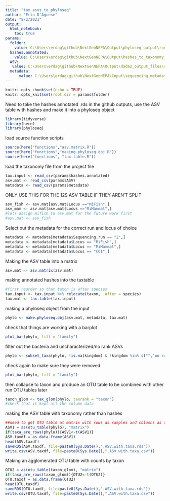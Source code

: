 ```yaml
---
title: "tax_asvs_to_phyloseq"
author: "Erin D'Agnese"
date: "8/2/2021"
output: 
  html_notebook:
    toc: true
params:
  folder:
    value: C:\Users\erdag\github\NextGenNEPA\Output\phyloseq_output\run2_rerun\COI 
  hashes.annotated:
    value: C:\Users\erdag\github\NextGenNEPA\Output\hashes_to_taxonomy_output\run2_rerun\COI\2021-10-13coi.taxtable.csv
  ASV: 
   value: C:\Users\erdag\github\NextGenNEPA\Output\dada2_output_files\run2_rerun_20211008\COI_ASV_table.csv
  metadata:
      value: C:\Users\erdag\github\NextGenNEPA\Input\sequencing_metadata_files\master_sequencing_datasheet20211011.csv
---
```


```r
knitr::opts_chunk$set(echo = TRUE)
knitr::opts_knit$set(root.dir = params$folder)
```

Need to take the hashes annotated .rds in the github outputs, use the ASV table with hashes and make it
into a phyloseq object


```r
library(tidyverse)
library(here)
library(phyloseq)
```
load source function scripts
```r
source(here("functions","asv.matrix.R"))
source(here("functions","making.phyloseq.obj.R"))
source(here("functions", "tax.table.R"))
```


load the taxonomy file from the project file
```r
tax.input <- read_csv(params$hashes.annotated)
asv.mat <- read_csv(params$ASV)
metadata <- read_csv(params$metadata)
```
ONLY USE THIS FOR THE 12S ASV TABLE IF THEY AREN'T SPLIT
```r
asv_fish <- asv.mat[asv.mat$Locus =="MiFish",]
asv_mam <- asv.mat[asv.mat$Locus =="MiMammal",]
#lets assign mifish to asv.mat for the future work first
#asv.mat <- asv_fish

```

Select out the metadata for the correct run and locus of choice
```r
metadata <- metadata[metadata$Sequencing.run == "2",]
metadata <- metadata[metadata$Locus == "MiFish",]
metadata <- metadata[metadata$Locus == "MiMammal",]
metadata <- metadata[metadata$Locus == "COI",]
```


Making the ASV table into a matrix 
```r
asv.mat <- asv.matrix(asv.mat)
```

making annotated hashes into the taxtable
```r
#first reorder so that taxon is after species
tax.input <- tax.input %>% relocate(taxon, .after = species)
tax.mat <- tax.table(tax.input)
```
making a phyloseq object from the input
```r
phylo <- make.phyloseq.obj(asv.mat, metadata, tax.mat)
```

check that things are working with a barplot
```r
plot_bar(phylo, fill = "family")
```

filter out the bacteria and uncharacterized/no rank ASVs
```r
phylo <- subset_taxa(phylo, !is.na(kingdom) & !kingdom %in% c("","no rank", "uncharacterized"))
```

check again to make sure they were removed
```r
plot_bar(phylo, fill = "family")
```


then collapse to taxon and produce an OTU table to be combined with other run OTU tables later
```r
taxon_glom <- tax_glom(phylo, taxrank = "taxon")
#check that it kept all the column data

```


making the ASV table with taxonomy rather than hashes
```r
##need to get OTU table at matrix with rows as samples and columns as taxa
ASV1 = as(otu_table(phylo), "matrix")
if(taxa_are_rows(phylo)){ASV1<-t(ASV1)}
ASV.taxdf = as.data.frame(ASV1)
head(ASV.taxdf)
saveRDS(ASV.taxdf, file=paste0(Sys.Date(),".ASV.with.taxa.rds"))
write.csv(ASV.taxdf, file=paste0(Sys.Date(),".ASV.with.taxa.csv"))
```

Making an agglomerated OTU table with counts by taxon
```r
OTU2 = as(otu_table(taxon_glom), "matrix")
if(taxa_are_rows(taxon_glom)){OTU2<-t(OTU2)}
OTU.taxdf = as.data.frame(OTU2)
head(OTU.taxdf)
saveRDS(OTU.taxdf, file=paste0(Sys.Date(),".ASV.with.taxa.rds"))
write.csv(OTU.taxdf, file=paste0(Sys.Date(),".ASV.with.taxa.csv"))
```

